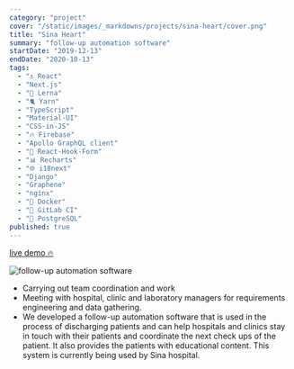 ```yaml
---
category: "project"
cover: "/static/images/_markdowns/projects/sina-heart/cover.png"
title: "Sina Heart"
summary: "follow-up automation software"
startDate: "2019-12-13"
endDate: "2020-10-13"
tags:
  - "⚓ React"
  - "Next.js"
  - "🐍 Lerna"
  - "🐈 Yarn"
  - "TypeScript"
  - "Material-UI"
  - "CSS-in-JS"
  - "🔥 Firebase"
  - "Apollo GraphQL client"
  - "📄 React-Hook-Form"
  - "📊 Recharts"
  - "🌐 i18next"
  - "Django"
  - "Graphene"
  - "nginx"
  - "🐳 Docker"
  - "🦊 GitLab CI"
  - "🐘 PostgreSQL"
published: true
---
```


[live demo 🔥](https://sina-front.vercel.app/)

![follow-up automation software](/static/images/_markdowns/projects/sina-heart/cover.png)

- Carrying out team coordination and work
- Meeting with hospital, clinic and laboratory managers for requirements engineering and data gathering.
- We developed a follow-up automation software that is used in the process of discharging patients and can help hospitals and clinics stay in touch with their patients and coordinate the next check ups of the patient. It also provides the patients with educational content. This system is currently being used by Sina hospital.
